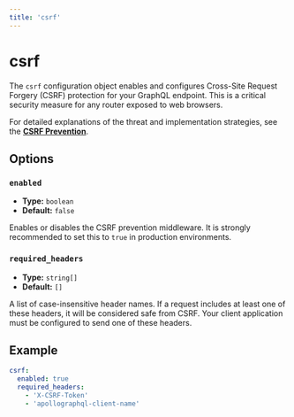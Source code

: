 ```yaml
---
title: 'csrf'
---
```


# csrf

The `csrf` configuration object enables and configures Cross-Site Request Forgery (CSRF) protection
for your GraphQL endpoint. This is a critical security measure for any router exposed to web
browsers.

For detailed explanations of the threat and implementation strategies, see the
**[CSRF Prevention](../security/csrf)**.

## Options

### `enabled`

- **Type:** `boolean`
- **Default:** `false`

Enables or disables the CSRF prevention middleware. It is strongly recommended to set this to `true`
in production environments.

### `required_headers`

- **Type:** `string[]`
- **Default:** `[]`

A list of case-insensitive header names. If a request includes at least one of these headers, it
will be considered safe from CSRF. Your client application must be configured to send one of these
headers.

## Example

```yaml filename="router.config.yaml"
csrf:
  enabled: true
  required_headers:
    - 'X-CSRF-Token'
    - 'apollographql-client-name'
```
